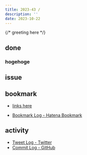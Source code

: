 ```yaml
---
title: 2023-43 / 
description: ''
date: 2023-10-22
---
```


{/* greeting here */}

## done

###  hogehoge

## issue

### 

## bookmark

- [links here]()


- [Bookmark Log - Hatena Bookmark](https://b.hatena.ne.jp/Ryo_K/bookmark)

## activity

<Tweet tweetLink="" />
<Instagram instagramId="" />
<YouTube youTubeId="" />

- [Tweet Log - Twitter](https://twitter.com/search?q=(from%3Alegnoh)%20until%3A2023-10-22%20since%3A2023-10-16%20-filter%3Areplies&src=typed_query)
- [Commit Log - GitHub](https://github.com/legnoh?tab=overview&from=2023-10-16&to=2023-10-22)
